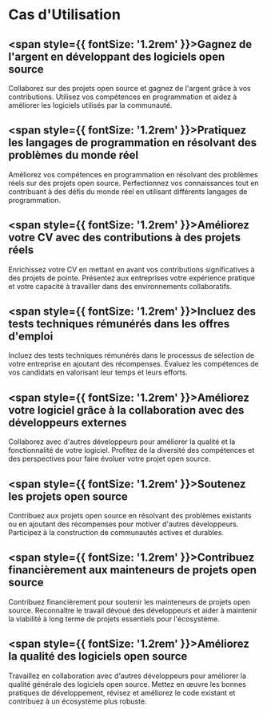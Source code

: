 
# Cas d'Utilisation

## <span style={{ fontSize: '1.2rem' }}>Gagnez de l'argent en développant des logiciels open source</span>

<DimmedText>
  Collaborez sur des projets open source et gagnez de l'argent grâce à vos contributions.
  Utilisez vos compétences en programmation et aidez à améliorer les logiciels
  utilisés par la communauté.
</DimmedText>

## <span style={{ fontSize: '1.2rem' }}>Pratiquez les langages de programmation en résolvant des problèmes du monde réel</span>

<DimmedText>
  Améliorez vos compétences en programmation en résolvant des problèmes réels sur des projets
  open source. Perfectionnez vos connaissances tout en contribuant à des défis
  du monde réel en utilisant différents langages de programmation.
</DimmedText>

## <span style={{ fontSize: '1.2rem' }}>Améliorez votre CV avec des contributions à des projets réels</span>

<DimmedText>
  Enrichissez votre CV en mettant en avant vos contributions significatives à des
  projets de pointe. Présentez aux entreprises votre expérience pratique et votre
  capacité à travailler dans des environnements collaboratifs.
</DimmedText>

## <span style={{ fontSize: '1.2rem' }}>Incluez des tests techniques rémunérés dans les offres d'emploi</span>

<DimmedText>
  Incluez des tests techniques rémunérés dans le processus de sélection de votre
  entreprise en ajoutant des récompenses. Évaluez les compétences de vos candidats
  en valorisant leur temps et leurs efforts.
</DimmedText>

## <span style={{ fontSize: '1.2rem' }}>Améliorez votre logiciel grâce à la collaboration avec des développeurs externes</span>

<DimmedText>
  Collaborez avec d'autres développeurs pour améliorer la qualité et la
  fonctionnalité de votre logiciel. Profitez de la diversité des compétences et
  des perspectives pour faire évoluer votre projet open source.
</DimmedText>

## <span style={{ fontSize: '1.2rem' }}>Soutenez les projets open source</span>

<DimmedText>
  Contribuez aux projets open source en résolvant des problèmes existants ou en
  ajoutant des récompenses pour motiver d'autres développeurs. Participez à la
  construction de communautés actives et durables.
</DimmedText>

## <span style={{ fontSize: '1.2rem' }}>Contribuez financièrement aux mainteneurs de projets open source</span>

<DimmedText>
  Contribuez financièrement pour soutenir les mainteneurs de projets open source.
  Reconnaître le travail dévoué des développeurs et aider à maintenir la
  viabilité à long terme de projets essentiels pour l'écosystème.
</DimmedText>

## <span style={{ fontSize: '1.2rem' }}>Améliorez la qualité des logiciels open source</span>

<DimmedText>
  Travaillez en collaboration avec d'autres développeurs pour améliorer la
  qualité générale des logiciels open source. Mettez en œuvre les bonnes pratiques
  de développement, révisez et améliorez le code existant et contribuez à un
  écosystème plus robuste.
</DimmedText>
